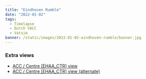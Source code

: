 ```yaml
---
title: "Eindhoven Rumble"
date: "2022-01-02"
tags:
  - Timelapse
  - Dutch VACC
  - Vatsim
banner: /static/images/2022-01-02-eindhoven-rumble/banner.jpg
---
```


<Youtube src="https://www.youtube-nocookie.com/embed/Dg44_0N9wJ4" />

### Extra views

- [ACC / Centre [EHAA_CTR] view](https://youtu.be/e3BO2Sja34s)
- [ACC / Centre [EHAA_CTR] view (alternate)](https://youtu.be/-hCULjbeK1Q)
